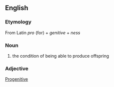 ==English==
===Etymology===
From Latin ''pro'' (for) + ''genitive'' + ''ness''

===Noun===
#the condition of being able to produce offspring

===Adjective===
[[Progenitive]]